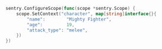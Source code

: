 ```go
sentry.ConfigureScope(func(scope *sentry.Scope) {
	scope.SetContext("character", map[string]interface{}{
		"name":        "Mighty Fighter",
		"age":         19,
		"attack_type": "melee",
	})
})
```
